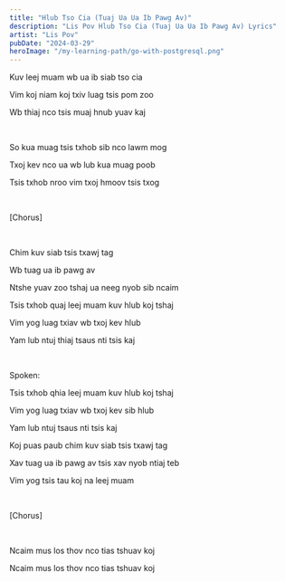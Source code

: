 ```yaml
---
title: "Hlub Tso Cia (Tuaj Ua Ua Ib Pawg Av)"
description: "Lis Pov Hlub Tso Cia (Tuaj Ua Ua Ib Pawg Av) Lyrics"
artist: "Lis Pov"
pubDate: "2024-03-29"
heroImage: "/my-learning-path/go-with-postgresql.png"
---
```


Kuv leej muam wb ua ib siab tso cia

Vim koj niam koj txiv luag tsis pom zoo

Wb thiaj nco tsis muaj hnub yuav kaj

<br />

So kua muag tsis txhob sib nco lawm mog

Txoj kev nco ua wb lub kua muag poob

Tsis txhob nroo vim txoj hmoov tsis txog

<br />

[Chorus]

<br />

Chim kuv siab tsis txawj tag

Wb tuag ua ib pawg av

Ntshe yuav zoo tshaj ua neeg nyob sib ncaim

Tsis txhob quaj leej muam kuv hlub koj tshaj

Vim yog luag txiav wb txoj kev hlub

Yam lub ntuj thiaj tsaus nti tsis kaj

<br />

Spoken:

Tsis txhob qhia leej muam kuv hlub koj tshaj

Vim yog luag txiav wb txoj kev sib hlub

Yam lub ntuj tsaus nti tsis kaj

Koj puas paub chim kuv siab tsis txawj tag

Xav tuag ua ib pawg av tsis xav nyob ntiaj teb

Vim yog tsis tau koj na leej muam

<br />

[Chorus]

<br />

Ncaim mus los thov nco tias tshuav koj

Ncaim mus los thov nco tias tshuav koj
